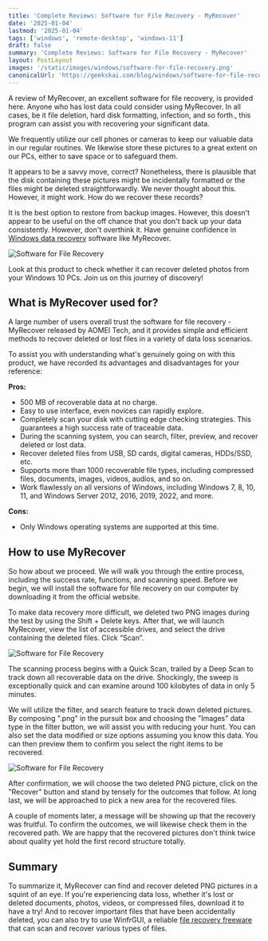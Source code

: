 ```yaml
---
title: 'Complete Reviews: Software for File Recovery - MyRecover'
date: '2025-01-04'
lastmod: '2025-01-04'
tags: ['windows', 'remote-desktop', 'windows-11']
draft: false
summary: 'Complete Reviews: Software for File Recovery - MyRecover'
layout: PostLayout
images: '/static/images/windows/software-for-file-recovery.png'
canonicalUrl: 'https://geekskai.com/blog/windows/software-for-file-recovery-myrecover/'
---
```



A review of MyRecover, an excellent software for file recovery, is provided here. Anyone who has lost data could consider using MyRecover. In all cases, be it file deletion, hard disk formatting, infection, and so forth., this program can assist you with recovering your significant data.

We frequently utilize our cell phones or cameras to keep our valuable data in our regular routines. We likewise store these pictures to a great extent on our PCs, either to save space or to safeguard them.

It appears to be a savvy move, correct? Nonetheless, there is plausible that the disk containing these pictures might be incidentally formatted or the files might be deleted straightforwardly. We never thought about this. However, it might work. How do we recover these records?

It is the best option to restore from backup images. However, this doesn't appear to be useful on the off chance that you don't back up your data consistently. However, don't overthink it. Have genuine confidence in [Windows data recovery](https://www.myrecover.com/windows-recovery/) software like MyRecover.

![Software for File Recovery](/static/images/windows/software-for-file-recovery.png)



Look at this product to check whether it can recover deleted photos from your Windows 10 PCs. Join us on this journey of discovery!

## What is MyRecover used for?
A large number of users overall trust the software for file recovery - MyRecover released by AOMEI Tech, and it provides simple and efficient methods to recover deleted or lost files in a variety of data loss scenarios.

To assist you with understanding what's genuinely going on with this product, we have recorded its advantages and disadvantages for your reference:

**Pros:**
- 500 MB of recoverable data at no charge.
- Easy to use interface, even novices can rapidly explore.
- Completely scan your disk with cutting edge checking strategies. This guarantees a high success rate of traceable data.
- During the scanning system, you can search, filter, preview, and recover deleted or lost data.
- Recover deleted files from USB, SD cards, digital cameras, HDDs/SSD, etc. 
- Supports more than 1000 recoverable file types, including compressed files, documents, images, videos, audios, and so on.
- Work flawlessly on all versions of Windows, including Windows 7, 8, 10, 11, and Windows Server 2012, 2016, 2019, 2022, and more.

**Cons:**
- Only Windows operating systems are supported at this time.
## How to use MyRecover
So how about we proceed. We will walk you through the entire process, including the success rate, functions, and scanning speed. Before we begin, we will install the software for file recovery on our computer by downloading it from the official website.

To make data recovery more difficult, we deleted two PNG images during the test by using the Shift + Delete keys. After that, we will launch MyRecover, view the list of accessible drives, and select the drive containing the deleted files. Click “Scan”.

![Software for File Recovery](/static/images/windows/how-to-use-recover.png)

The scanning process begins with a Quick Scan, trailed by a Deep Scan to track down all recoverable data on the drive. Shockingly, the sweep is exceptionally quick and can examine around 100 kilobytes of data in only 5 minutes.

We will utilize the filter, and search feature to track down deleted pictures. By composing ".png" in the pursuit box and choosing the "Images" data type in the filter button, we will assist you with reducing your hunt. You can also set the data modified or size options assuming you know this data. You can then preview them to confirm you select the right items to be recovered.

![Software for File Recovery](/static/images/windows/how-to-use-recover-2.png)





After confirmation, we will choose the two deleted PNG picture, click on the "Recover" button and stand by tensely for the outcomes that follow. At long last, we will be approached to pick a new area for the recovered files.

A couple of moments later, a message will be showing up that the recovery was fruitful. To confirm the outcomes, we will likewise check them in the recovered path. We are happy that the recovered pictures don't think twice about quality yet hold the first record structure totally.
## Summary
To summarize it, MyRecover can find and recover deleted PNG pictures in a squint of an eye. If you're experiencing data loss, whether it's lost or deleted documents, photos, videos, or compressed files, download it to have a try! And to recover important files that have been accidentally deleted, you can also try to use WinfrGUI, a reliable [file recovery freeware](https://www.winfr.org/) that can scan and recover various types of files.

















